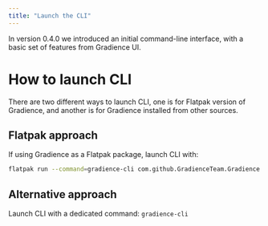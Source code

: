 ```yaml
---
title: "Launch the CLI"
---
```


In version 0.4.0 we introduced an initial command-line interface, with a basic set of features from Gradience UI.

# How to launch CLI

There are two different ways to launch CLI, one is for Flatpak version of Gradience, and another is for Gradience installed from other sources.

## Flatpak approach

If using Gradience as a Flatpak package, launch CLI with:

```bash
flatpak run --command=gradience-cli com.github.GradienceTeam.Gradience --help
```

## Alternative approach

Launch CLI with a dedicated command: `gradience-cli`
